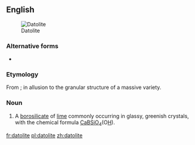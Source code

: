 ==English==
[[Image:Datolite_Roncari_quarry.jpg|thumb|Datolite]]

===Alternative forms===
* {{l|en|datholite}}

===Etymology===
From {{etyl|grc|en}} {{m|grc|δατέομαι||I divide}} {{suffix||lite|lang=en}}; in allusion to the granular structure of a massive variety.

===Noun===
{{en-noun}}

# {{lb|en|mineral}} A [[borosilicate]] of [[lime]] commonly occurring in glassy, greenish crystals, with the chemical formula [[calcium|Ca]][[boron|B]][[silicon|Si]][[oxygen|O]]<sub>4</sub>(O[[hydrogen|H]]).

[[fr:datolite]]
[[pl:datolite]]
[[zh:datolite]]